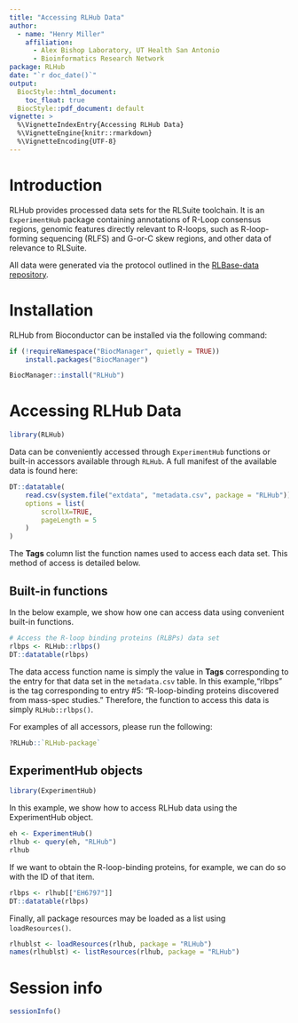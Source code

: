 ```yaml
---
title: "Accessing RLHub Data"
author:
  - name: "Henry Miller"
    affiliation: 
      - Alex Bishop Laboratory, UT Health San Antonio
      - Bioinformatics Research Network
package: RLHub
date: "`r doc_date()`"
output: 
  BiocStyle::html_document:
    toc_float: true
  BiocStyle::pdf_document: default
vignette: >
  %\VignetteIndexEntry{Accessing RLHub Data}
  %\VignetteEngine{knitr::rmarkdown}
  %\VignetteEncoding{UTF-8} 
---
```


# Introduction

RLHub provides processed data sets for the RLSuite toolchain. It is an `ExperimentHub` package containing annotations of R-Loop consensus regions, genomic features directly relevant to R-loops, such as R-loop-forming sequencing (RLFS) and G-or-C skew regions, and other data of relevance to RLSuite.

All data were generated via the protocol outlined in the [RLBase-data repository](https://github.com/Bishop-Laboratory/RLBase-data). 

# Installation

RLHub from Bioconductor can be installed via the following command:

```.r
if (!requireNamespace("BiocManager", quietly = TRUE))
    install.packages("BiocManager")

BiocManager::install("RLHub")
```

# Accessing RLHub Data

```r
library(RLHub)
```

Data can be conveniently accessed through `ExperimentHub` functions or built-in accessors available through `RLHub`.
A full manifest of the available data is found here:

```r
DT::datatable(
    read.csv(system.file("extdata", "metadata.csv", package = "RLHub")),
    options = list(
        scrollX=TRUE,
        pageLength = 5
    )
)
```
The **Tags** column list the function names used to access each data set. This method of access is detailed below.

## Built-in functions

In the below example, we show how one can access data using convenient built-in functions. 

```r
# Access the R-loop binding proteins (RLBPs) data set
rlbps <- RLHub::rlbps()
DT::datatable(rlbps)
```

The data access function name is simply the value in **Tags** corresponding to the entry for that data set in the `metadata.csv` table. In this example,"rlbps" is the tag corresponding to entry \#5: "R-loop-binding proteins discovered from mass-spec studies." Therefore, the function to access this data is simply `RLHub::rlbps()`.

For examples of all accessors, please run the following:

```.r
?RLHub::`RLHub-package`
```

## ExperimentHub objects

```r
library(ExperimentHub)
```

In this example, we show how to access RLHub data using the ExperimentHub object.

```r
eh <- ExperimentHub()
rlhub <- query(eh, "RLHub")
rlhub
```

If we want to obtain the R-loop-binding proteins, for example, we can do so with the ID of that item.

```r
rlbps <- rlhub[["EH6797"]]
DT::datatable(rlbps)
```

Finally, all package resources may be loaded as a list using `loadResources()`.

```.r
rlhublst <- loadResources(rlhub, package = "RLHub")
names(rlhublst) <- listResources(rlhub, package = "RLHub")
```

# Session info

```r
sessionInfo()
```
